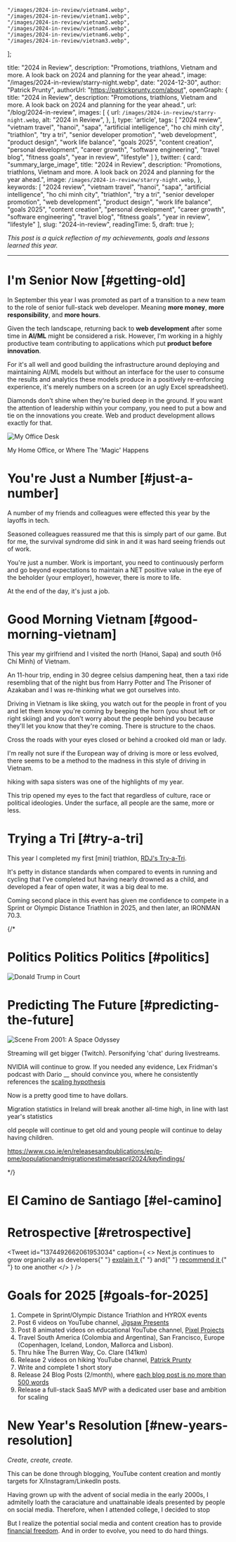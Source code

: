 
    "/images/2024-in-review/vietnam4.webp",
    "/images/2024-in-review/vietnam1.webp",
    "/images/2024-in-review/vietnam2.webp",
    "/images/2024-in-review/vietnam5.webp",
    "/images/2024-in-review/vietnam6.webp",
    "/images/2024-in-review/vietnam3.webp",
];

  title: "2024 in Review",
  description: "Promotions, triathlons, Vietnam and more. A look back on 2024 and planning for the year ahead.",
  image: "/images/2024-in-review/starry-night.webp",
  date: "2024-12-30",
  author: "Patrick Prunty",
  authorUrl: "https://patrickprunty.com/about",
  openGraph: {
    title: "2024 in Review",
    description: "Promotions, triathlons, Vietnam and more. A look back on 2024 and planning for the year ahead.",
    url: "/blog/2024-in-review",
    images: [
      {
        url: `/images/2024-in-review/starry-night.webp`,
        alt: "2024 in Review",
      },
    ],
    type: 'article',
    tags:
    [
      "2024 review",
      "vietnam travel",
      "hanoi",
      "sapa",
      "artificial intelligence",
      "ho chi minh city",
      "triathlon",
      "try a tri",
      "senior developer promotion",
      "web development",
      "product design",
      "work life balance",
      "goals 2025",
      "content creation",
      "personal development",
      "career growth",
      "software engineering",
      "travel blog",
      "fitness goals",
      "year in review",
      "lifestyle"
    ]
  },
  twitter: {
    card: "summary_large_image",
    title: "2024 in Review",
    description: "Promotions, triathlons, Vietnam and more. A look back on 2024 and planning for the year ahead.",
    image: `/images/2024-in-review/starry-night.webp`,
  },
  keywords:
      [
        "2024 review",
        "vietnam travel",
        "hanoi",
        "sapa",
        "artificial intelligence",
        "ho chi minh city",
        "triathlon",
        "try a tri",
        "senior developer promotion",
        "web development",
        "product design",
        "work life balance",
        "goals 2025",
        "content creation",
        "personal development",
        "career growth",
        "software engineering",
        "travel blog",
        "fitness goals",
        "year in review",
        "lifestyle"
      ],
  slug: "2024-in-review",
  readingTime: 5,
  draft: true
};

*This post is a quick reflection of my achievements, goals and lessons learned this year.*

***

# I'm Senior Now [#getting-old]

In September this year I was promoted as part of a transition to a new team to the role
of senior full-stack web developer. Meaning **more money**, **more responsibility**, and **more hours**.

Given the tech landscape, returning back to **web development** after some time in **AI/ML** might be considered a risk.
However, I'm working in a highly productive team contributing to applications which put
**product before innovation**.

For it's all well and good building the infrastructure around deploying and maintaining
AI/ML models but without an interface for the user to consume the results and
analytics these models produce in a positively re-enforcing experience, it's merely numbers on a screen (or an ugly Excel spreadsheet).

Diamonds don't shine when they're buried deep in the ground.
If you want the attention of leadership within your company, you need to put a bow and tie on the innovations you create. Web
and product development allows exactly for that.

![My Office Desk](/images/2024-in-review/desk.webp)
<Caption>My Home Office, or Where The 'Magic' Happens</Caption>

# You're Just a Number [#just-a-number]

A number of my friends and colleagues were effected this year by the layoffs in tech.

Seasoned colleagues reassured me that this is simply part of our game. But for me, the survival syndrome 
did sink in and it was hard seeing friends out of work.

You're just a number. Work is important, you need to continuously perform and go beyond expectations to maintain a NET
positive value in the eye of the beholder (your employer), however, there is more to life.

At the end of the day, it's just a job.

# Good Morning Vietnam [#good-morning-vietnam]

This year my girlfriend and I visited the north (Hanoi, Sapa) and south (Hồ Chí Minh)
of Vietnam.

An 11-hour trip, ending in 30 degree celsius dampening heat, then a taxi ride resembling that of the night
bus from Harry Potter and The Prisoner of Azakaban and I was re-thinking what we got ourselves into.

Driving in Vietnam is like skiing, you
watch out for the people in front of you and let them know you're coming by beeping the horn (you shout left or right skiing)
and you don't worry about the people behind you because they'll let you know that they're coming. There is structure to the chaos.

Cross the roads with your eyes closed or behind a crooked old man or lady.

I'm really not sure if the European way of driving is more or less evolved, there seems to be a method to the madness
in this style of driving in Vietnam.


hiking with sapa sisters was one of the highlights of my year.

This trip opened my eyes to the fact that regardless of culture, race or political ideologies.
Under the surface, all people are the same, more or less.


<PhotoGrid images={vietnamImages} />


# Trying a Tri [#try-a-tri]

This year I completed my first [mini] triathlon, [RDJ's Try-a-Tri](https://www.dublincitytriathlon.com/).

It's petty in distance standards when compared to events in running and cycling that I've completed but having
nearly drowned as a child, and developed a fear of open water, it was a big deal to me.

Coming second place in this event has given me confidence to compete in a Sprint
or Olympic Distance Triathlon in 2025, and then later, an IRONMAN 70.3.

<Strava activityId="12229188198"/>

{/*

# Politics Politics Politics [#politics]

![Donald Trump in Court](/images/2024-in-review/trump.webp)

# Predicting The Future [#predicting-the-future]

![Scene From 2001: A Space Odyssey](/images/space-odyssey.webp)

Streaming will get bigger (Twitch). Personifying 'chat' during livestreams.

NVIDIA will continue to grow. If you needed any evidence, Lex Fridman's podcast with Dario __ should convince you, where
he consistently references the [scaling hypothesis]()

Now is a pretty good time to have dollars.

Migration statistics in Ireland will break another all-time high, in line with last year's statistics

old people will continue to get old and young people will continue to delay having children.

https://www.cso.ie/en/releasesandpublications/ep/p-pme/populationandmigrationestimatesapril2024/keyfindings/

*/}

# El Camino de Santiago [#el-camino]

# Retrospective [#retrospective]

<Tweet
  id="1374492662061953034"
  caption={
    <>
      Next.js continues to grow organically as developers{" "}
      <a href="https://twitter.com/vincentchw/status/1392775589094838277">
        explain it
      </a>{" "}
      and{" "}
      <a href="https://twitter.com/vadim_kravcenko/status/1401937274972037122">
        recommend it
      </a>{" "}
      to one another
    </>
  }
/>

# Goals for 2025 [#goals-for-2025]

1. Compete in Sprint/Olympic Distance Triathlon and HYROX events
5. Post 6 videos on YouTube channel, [Jigsaw Presents](https://www.youtube.com/channel/UCx8iHEGQMyeInLgPQ81-EJA?sub_confirmation=1)
6. Post 8 animated videos on educational YouTube channel, [Pixel Projects](https://www.youtube.com/channel/UC5OToaksgWe-pjkgqPkUZkw?sub_confirmation=1)
8. Travel South America (Colombia and Argentina), San Francisco, Europe (Copenhagen, Iceland, London, Mallorca and Lisbon).
7. Thru hike The Burren Way, Co. Clare (141km)
9. Release 2 videos on hiking YouTube channel, [Patrick Prunty](https://www.youtube.com/@patrickprunty?sub_confirmation=1)
11. Write and complete 1 short story
12. Release 24 Blog Posts (2/month), where [each blog post is no more than 500 words](/#blog)
13. Release a full-stack SaaS MVP with a dedicated user base and ambition for scaling

# New Year's Resolution [#new-years-resolution]

*Create, create, create.*

This can be done through blogging, YouTube content creation and montly targets for X/Instagram/LinkedIn posts.

Having grown up with the advent of social media in the early 2000s, I admitelly
loath the caraciature and unattainable ideals presented by people on social media. Therefore,
when I attended college, I decided to stop

But I realize the potential social media and content creation has to provide
[financial freedom](). And in order to evolve, you need to do hard things.


